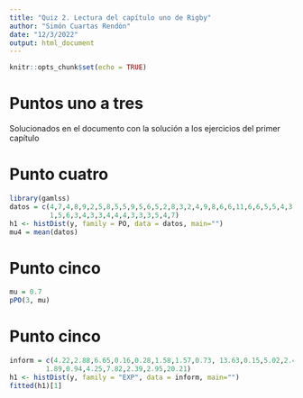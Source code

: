```yaml
---
title: "Quiz 2. Lectura del capítulo uno de Rigby"
author: "Simón Cuartas Rendón"
date: "12/3/2022"
output: html_document
---
```


```r
knitr::opts_chunk$set(echo = TRUE)
```

# Puntos uno a tres

Solucionados en el documento con la solución a los ejercicios del primer capítulo

# Punto cuatro

```r
library(gamlss)
datos = c(4,7,4,8,9,2,5,8,5,5,9,5,6,5,2,8,3,2,4,9,8,6,6,11,6,6,5,5,4,3,9,8,6,7,
          1,5,6,3,4,3,3,4,4,4,3,3,3,5,4,7)
h1 <- histDist(y, family = PO, data = datos, main="")
mu4 = mean(datos)
```

# Punto cinco


```r
mu = 0.7
pPO(3, mu)
```

# Punto cinco

```r
inform = c(4.22,2.88,6.65,0.16,0.28,1.58,1.57,0.73, 13.63,0.15,5.02,2.40,1.41,
         1.89,0.94,4.25,7.82,2.39,2.95,20.21)
h1 <- histDist(y, family = "EXP", data = inform, main="")
fitted(h1)[1]
```
